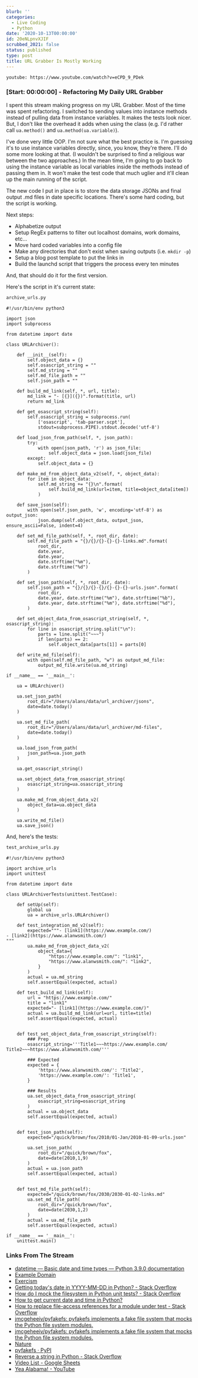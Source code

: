 ```yaml
---
blurb: ''
categories:
  - Live Coding
  - Python
date: '2020-10-13T00:00:00'
id: 20eNLpnvXJIF
scrubbed_2021: false
status: published
type: post
title: URL Grabber Is Mostly Working
---
```


`youtube: https://www.youtube.com/watch?v=eCPD_9_PDek`

### [Start: 00:00:00] - Refactoring My Daily URL Grabber

I spent this stream making progress on my URL Grabber. Most of the time was spent refactoring. I switched to sending values into instance methods instead of pulling data from instance variables. It makes the tests look nicer. But, I don't like the overhead it adds when using the class (e.g. I'd rather call `ua.method()` and `ua.method(ua.variable)`).

I've done very little OOP. I'm not sure what the best practice is. I'm guessing it's to use instance variables directly, since, you know, they're there. I'll do some more looking at that. (I wouldn't be surprised to find a religious war between the two approaches.) In the mean time, I'm going to go back to using the instance variable as local variables inside the methods instead of passing them in. It won't make the test code that much uglier and it'll clean up the main running of the script. 

The new code I put in place is to store the data storage JSONs and final output .md files in date specific locations. There's some hard coding, but the script is working. 

Next steps:

- Alphabetize output
- Setup RegEx patterns to filter out localhost domains, work domains, etc...
- Move hard coded variables into a config file
- Make any directories that don't exist when saving outputs (i.e. `mkdir -p`)
- Setup a blog post template to put the links in
- Build the launchd script that triggers the process every ten minutes

And, that should do it for the first version. 

Here's the script in it's current state:

```python
archive_urls.py
```

```python{numberLines: true}
#!/usr/bin/env python3

import json
import subprocess

from datetime import date

class URLArchiver():

    def __init__(self):
        self.object_data = {}
        self.osascript_string = ""
        self.md_string = ""
        self.md_file_path = ""
        self.json_path = ""

    def build_md_link(self, *, url, title):
        md_link = "- [{}]({})".format(title, url)
        return md_link

    def get_osascript_string(self):
        self.osascript_string = subprocess.run(
            ['osascript', 'tab-parser.scpt'],
            stdout=subprocess.PIPE).stdout.decode('utf-8')

    def load_json_from_path(self, *, json_path):
        try:
            with open(json_path, 'r') as json_file:
                self.object_data = json.load(json_file)
        except:
            self.object_data = {}

    def make_md_from_object_data_v2(self, *, object_data):
        for item in object_data:
            self.md_string += "{}\n".format(
                self.build_md_link(url=item, title=object_data[item])
            )

    def save_json(self):
        with open(self.json_path, 'w', encoding='utf-8') as output_json:
            json.dump(self.object_data, output_json, ensure_ascii=False, indent=4)

    def set_md_file_path(self, *, root_dir, date):
        self.md_file_path = "{}/{}/{}-{}-{}-links.md".format(
            root_dir,
            date.year,
            date.year,
            date.strftime("%m"),
            date.strftime("%d")
        )

    def set_json_path(self, *, root_dir, date):
        self.json_path = "{}/{}/{}-{}/{}-{}-{}-urls.json".format(
            root_dir,
            date.year, date.strftime("%m"), date.strftime("%b"),
            date.year, date.strftime("%m"), date.strftime("%d"),
        )

    def set_object_data_from_osascript_string(self, *, osascript_string):
        for line in osascript_string.split("\n"):
            parts = line.split("~~~")
            if len(parts) == 2:
                self.object_data[parts[1]] = parts[0]

    def write_md_file(self):
        with open(self.md_file_path, "w") as output_md_file:
            output_md_file.write(ua.md_string)

if __name__ == '__main__':

    ua = URLArchiver()

    ua.set_json_path(
        root_dir="/Users/alans/data/url_archiver/jsons",
        date=date.today()
    )

    ua.set_md_file_path(
        root_dir="/Users/alans/data/url_archiver/md-files",
        date=date.today()
    )

    ua.load_json_from_path(
        json_path=ua.json_path
    )

    ua.get_osascript_string()

    ua.set_object_data_from_osascript_string(
        osascript_string=ua.osascript_string
    )

    ua.make_md_from_object_data_v2(
        object_data=ua.object_data
    )

    ua.write_md_file()
    ua.save_json()
```

And, here's the tests:

```python
test_archive_urls.py
```

```python{numberLines: true}
#!/usr/bin/env python3

import archive_urls
import unittest

from datetime import date

class URLArchiverTests(unittest.TestCase):

    def setUp(self):
        global ua
        ua = archive_urls.URLArchiver()

    def test_integration_md_v2(self):
        expected="""- [link1](https://www.example.com/)
- [link2](https://www.alanwsmith.com/)
"""
        ua.make_md_from_object_data_v2(
            object_data={
                "https://www.example.com/": "link1",
                "https://www.alanwsmith.com/": "link2",
            }
        )
        actual = ua.md_string
        self.assertEqual(expected, actual)

    def test_build_md_link(self):
        url = "https://www.example.com/"
        title = "link1"
        expected="- [link1](https://www.example.com/)"
        actual = ua.build_md_link(url=url, title=title)
        self.assertEqual(expected, actual)


    def test_set_object_data_from_osascript_string(self):
        ### Prep
        osascript_string='''Title1~~~https://www.example.com/
Title2~~~https://www.alanwsmith.com/'''

        ### Expected
        expected = {
            'https://www.alanwsmith.com/': 'Title2',
            'https://www.example.com/': 'Title1',
        }

        ### Results
        ua.set_object_data_from_osascript_string(
            osascript_string=osascript_string
        )
        actual = ua.object_data
        self.assertEqual(expected, actual)


    def test_json_path(self):
        expected="/quick/brown/fox/2010/01-Jan/2010-01-09-urls.json"

        ua.set_json_path(
            root_dir="/quick/brown/fox",
            date=date(2010,1,9)
        )
        actual = ua.json_path
        self.assertEqual(expected, actual)


    def test_md_file_path(self):
        expected="/quick/brown/fox/2030/2030-01-02-links.md"
        ua.set_md_file_path(
            root_dir="/quick/brown/fox",
            date=date(2030,1,2)
        )
        actual = ua.md_file_path
        self.assertEqual(expected, actual)

if __name__ == '__main__':
    unittest.main()
```





### Links From The Stream

- [datetime — Basic date and time types — Python 3.9.0 documentation](https://docs.python.org/3/library/datetime.html#datetime.date.year)
- [Example Domain](https://www.example.com/)
- [Exercism](https://exercism.io/)
- [Getting today's date in YYYY-MM-DD in Python? - Stack Overflow](https://stackoverflow.com/questions/32490629/getting-todays-date-in-yyyy-mm-dd-in-python)
- [How do I mock the filesystem in Python unit tests? - Stack Overflow](https://stackoverflow.com/questions/19672138/how-do-i-mock-the-filesystem-in-python-unit-tests)
- [How to get current date and time in Python?](https://www.programiz.com/python-programming/datetime/current-datetime)
- [How to replace file-access references for a module under test - Stack Overflow](https://stackoverflow.com/questions/16468443/how-to-replace-file-access-references-for-a-module-under-test)
- [jmcgeheeiv/pyfakefs: pyfakefs implements a fake file system that mocks the Python file system modules.](https://github.com/jmcgeheeiv/pyfakefs)
- [jmcgeheeiv/pyfakefs: pyfakefs implements a fake file system that mocks the Python file system modules.](https://github.com/jmcgeheeiv/pyfakefs/)
- [Nature](https://www.nature.com/)
- [pyfakefs · PyPI](https://pypi.org/project/pyfakefs/)
- [Reverse a string in Python - Stack Overflow](https://stackoverflow.com/questions/931092/reverse-a-string-in-python)
- [Video List - Google Sheets](https://docs.google.com/spreadsheets/d/1B-3mHilKzhGKW6r6Nb1cH7Nr2ekxV2STIgenpo2KkCQ/edit#gid=0)
- [Yea Alabama! - YouTube](https://www.youtube.com/watch?v=rTGEpDSfmJ4&t=22)
